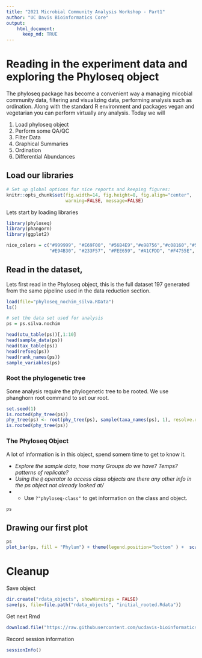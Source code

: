 ```yaml
---
title: "2021 Microbial Community Analysis Workshop - Part1"
author: "UC Davis Bioinformatics Core"
output:
    html_document:
      keep_md: TRUE
---
```


# Reading in the experiment data and exploring the Phyloseq object

The phyloseq package has become a convenient way a managing micobial community data, filtering and visualizing data, performing analysis such as ordination. Along with the standard R environment and packages vegan and vegetarian you can perform virtually any analysis. Today we will

1. Load phyloseq object
2. Perform some QA/QC
3. Filter Data
5. Graphical Summaries
6. Ordination
7. Differential Abundances

## Load our libraries

```r
# Set up global options for nice reports and keeping figures:
knitr::opts_chunk$set(fig.width=14, fig.height=8, fig.align="center",
                      warning=FALSE, message=FALSE)
```

Lets start by loading libraries

```r
library(phyloseq)
library(phangorn)
library(ggplot2)

nice_colors = c("#999999", "#E69F00", "#56B4E9","#e98756","#c08160","#5800e6", "#CDDC49", "#C475D3", 
                "#E94B30", "#233F57", "#FEE659", "#A1CFDD", "#F4755E", "#D6F6F7","#EB6D58", "#6898BF")
```

## Read in the dataset, 

Lets first read in the Phyloseq object, this is the full dataset 197 generated from the same pipeline used in the data reduction section.

```r
load(file="phyloseq_nochim_silva.RData")
ls()

# set the data set used for analysis
ps = ps.silva.nochim

head(otu_table(ps))[,1:10]
head(sample_data(ps))
head(tax_table(ps))
head(refseq(ps))
head(rank_names(ps))
sample_variables(ps)
```

### Root the phylogenetic tree

Some analysis require the phylogenetic tree to be rooted. We use phanghorn root command to set our root.

```r
set.seed(1)
is.rooted(phy_tree(ps))
phy_tree(ps) <- root(phy_tree(ps), sample(taxa_names(ps), 1), resolve.root = TRUE)
is.rooted(phy_tree(ps))
```

### The Phyloseq Object

A lot of information is in this object, spend somem time to get to know it.

* *Explore the sample data, how many Groups do we have? Temps? patterns of replicate?*
* *Using the `@` operator to access class objects are there any other info in the ps object not already looked at/*
* * Use `?"phyloseq-class"` to get information on the class and object.

```r
ps
```

## Drawing our first plot
```r
ps
plot_bar(ps, fill = "Phylum") + theme(legend.position="bottom" ) +  scale_fill_manual(values = rainbow(length(unique(tax_table(ps)[,"Phylum"]))))
```


# Cleanup

Save object

```r
dir.create("rdata_objects", showWarnings = FALSE)
save(ps, file=file.path("rdata_objects", "initial_rooted.Rdata"))
```

Get next Rmd

```r
download.file("https://raw.githubusercontent.com/ucdavis-bioinformatics-training/2021-May-Microbial-Community-Analysis/master/data_analysis/mca_part2.Rmd", "mca_part2.Rmd")
```

Record session information
```r
sessionInfo()
```
